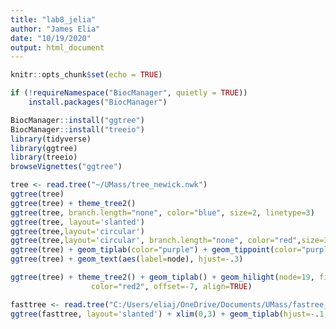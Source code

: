 ```yaml
---
title: "lab8_jelia"
author: "James Elia"
date: "10/19/2020"
output: html_document
---
```


```r
knitr::opts_chunk$set(echo = TRUE)
```

```r
if (!requireNamespace("BiocManager", quietly = TRUE))
    install.packages("BiocManager")

BiocManager::install("ggtree")
BiocManager::install("treeio")
library(tidyverse)
library(ggtree)
library(treeio)
browseVignettes("ggtree")
```
```r
tree <- read.tree("~/UMass/tree_newick.nwk")
ggtree(tree)
ggtree(tree) + theme_tree2()
ggtree(tree, branch.length="none", color="blue", size=2, linetype=3)
ggtree(tree, layout='slanted')
ggtree(tree,layout='circular')
ggtree(tree,layout='circular', branch.length="none", color="red",size=3)
ggtree(tree) + geom_tiplab(color="purple") + geom_tippoint(color="purple") + geom_nodepoint(color="yellow", alpha = 5, size = 4)
ggtree(tree) + geom_text(aes(label=node), hjust=-.3)

ggtree(tree) + theme_tree2() + geom_tiplab() + geom_hilight(node=19, fill="gold") + geom_hilight(node=23, fill="blue") + geom_taxalink(3,5, curvature=.5, linetype=2) + geom_taxalink(7,10, curvature=.5, linetype=2) + geom_cladelabel(node=17, label="Superclade 17", 
                  color="red2", offset=-7, align=TRUE)
```
```r
fasttree <- read.tree("C:/Users/eliaj/OneDrive/Documents/UMass/fastree_result.tre")
ggtree(fasttree, layout='slanted') + xlim(0,3) + geom_tiplab(hjust=-.1, size = 3) +   geom_hilight(node=34, fill="gold") + geom_hilight(node=29, fill="blue") 
```

